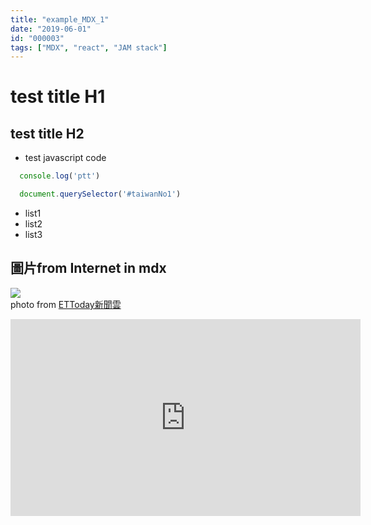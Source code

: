 ```yaml
---
title: "example_MDX_1"
date: "2019-06-01"
id: "000003"
tags: ["MDX", "react", "JAM stack"]
---
```


# test title H1
## test title H2

- test javascript code
``` javascript
  console.log('ptt')

  document.querySelector('#taiwanNo1')
```

- list1
- list2
- list3

## 圖片from Internet in mdx
![](https://cdn2.ettoday.net/images/1338/1338728.jpg)  
photo from [ETToday新聞雲](https://www.ettoday.net/dalemon/post/22278)

<iframe width="560" height="315" src="https://www.youtube.com/embed/eVRXjoZfuls" frameborder="0" allow="autoplay; encrypted-media" allowfullscreen></iframe>